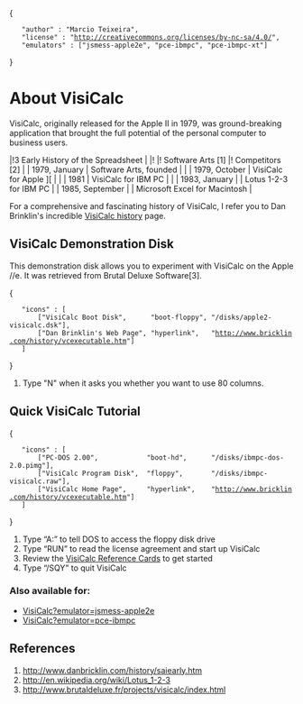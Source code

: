 {
	"author" : "Marcio Teixeira",
	"license" : "http://creativecommons.org/licenses/by-nc-sa/4.0/",
	"emulators" : ["jsmess-apple2e", "pce-ibmpc", "pce-ibmpc-xt"]
}

= About VisiCalc =

VisiCalc, originally released for the Apple II in 1979, was ground-breaking application that brought the full potential of the personal computer to business users.

|!3                      Early History of the Spreadsheet                    |
|!                 |! Software Arts [1]      |! Competitors [2]              |
|  1979, January   | Software Arts, founded  |                               |
|  1979, October   | VisiCalc for Apple ][   |                               |
|  1981            | VisiCalc for IBM PC     |                               |
|  1983, January   |                         | Lotus 1-2-3 for IBM PC        |
|  1985, September |                         | Microsoft Excel for Macintosh |
			
For a comprehensive and fascinating history of VisiCalc, I refer you to Dan Brinklin's incredible [http://www.danbricklin.com/history/sai.htm VisiCalc history] page.

<div class="jsmess-apple2e hidden">
== VisiCalc Demonstration Disk ==

This demonstration disk allows you to experiment with VisiCalc on the Apple //e. It was retrieved from Brutal Deluxe Software[3].

{
	"icons" : [
		["VisiCalc Boot Disk",      "boot-floppy", "/disks/apple2-visicalc.dsk"],
		["Dan Brinklin's Web Page", "hyperlink",   "http://www.bricklin.com/history/vcexecutable.htm"]
	]
}

<div class="set-class-hints">
# Type "N" when it asks you whether you want to use 80 columns.
</div>
</div>

<div class="pce-ibmpc pce-ibmpc-xt hidden">
== Quick VisiCalc Tutorial ==

{
	"icons" : [
		["PC-DOS 2.00",            "boot-hd",      "/disks/ibmpc-dos-2.0.pimg"],
		["VisiCalc Program Disk",  "floppy",       "/disks/ibmpc-visicalc.raw"],
		["VisiCalc Home Page",     "hyperlink",    "http://www.bricklin.com/history/vcexecutable.htm"]
	]
}

# Type &ldquo;A:&rdquo; to tell DOS to access the floppy disk drive
# Type &ldquo;RUN&rdquo; to read the license agreement and start up VisiCalc
# Review the [http://www.bricklin.com/history/refcard1.htm VisiCalc Reference Cards] to get started
# Type &ldquo;/SQY&rdquo; to quit VisiCalc

<!--
# Use the arrow keys to highlight cell B2, type &ldquo;Rent&rdquo;, then hit ENTER
# Now highlight B3 and type &ldquo;120&rdquo;, then hit ENTER
# Repeat this process to enter cells for &ldquo;Utilities&rdquo; and &ldquo;Groceries&rdquo
-->
</div>

=== Also available for: ===

* [[Apple IIe|VisiCalc?emulator=jsmess-apple2e]]
* [[IBM PC|VisiCalc?emulator=pce-ibmpc]]

== References ==
			
# http://www.danbricklin.com/history/saiearly.htm
# http://en.wikipedia.org/wiki/Lotus_1-2-3
# http://www.brutaldeluxe.fr/projects/visicalc/index.html